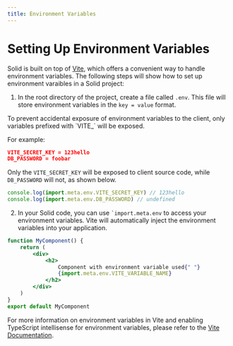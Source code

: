 ```yaml
---
title: Environment Variables
---
```


# Setting Up Environment Variables

Solid is built on top of [Vite](https://vitejs.dev/), which offers a convenient way to handle environment variables.
The following steps will show how to set up environment varaibles in a Solid project:

1. In the root directory of the project, create a file called `.env`.
   This file will store environment variables in the `key = value` format.

<Callout>
To prevent accidental exposure of environment variables to the client, only variables prefixed with `VITE_` will be exposed.

For example:

```json
VITE_SECRET_KEY = 123hello
DB_PASSWORD = foobar
```

Only the `VITE_SECRET_KEY` will be exposed to client source code, while `DB_PASSWORD` will not, as shown below.

```jsx
console.log(import.meta.env.VITE_SECRET_KEY) // 123hello
console.log(import.meta.env.DB_PASSWORD) // undefined
```

</Callout>
    
2. In your Solid code, you can use <code class="text-sm">`i<wbr />mport.meta.env</code> to access your environment variables.
Vite will automatically inject the environment variables into your application.

```jsx
function MyComponent() {
	return (
		<div>
			<h2>
				Component with environment variable used{" "}
				{import.meta.env.VITE_VARIABLE_NAME}
			</h2>
		</div>
	)
}
export default MyComponent
```

For more information on environment variables in Vite and enabling TypeScript intellisense for environment variables, please refer to the [Vite Documentation](https://vitejs.dev/guide/env-and-mode.html#env-files).
